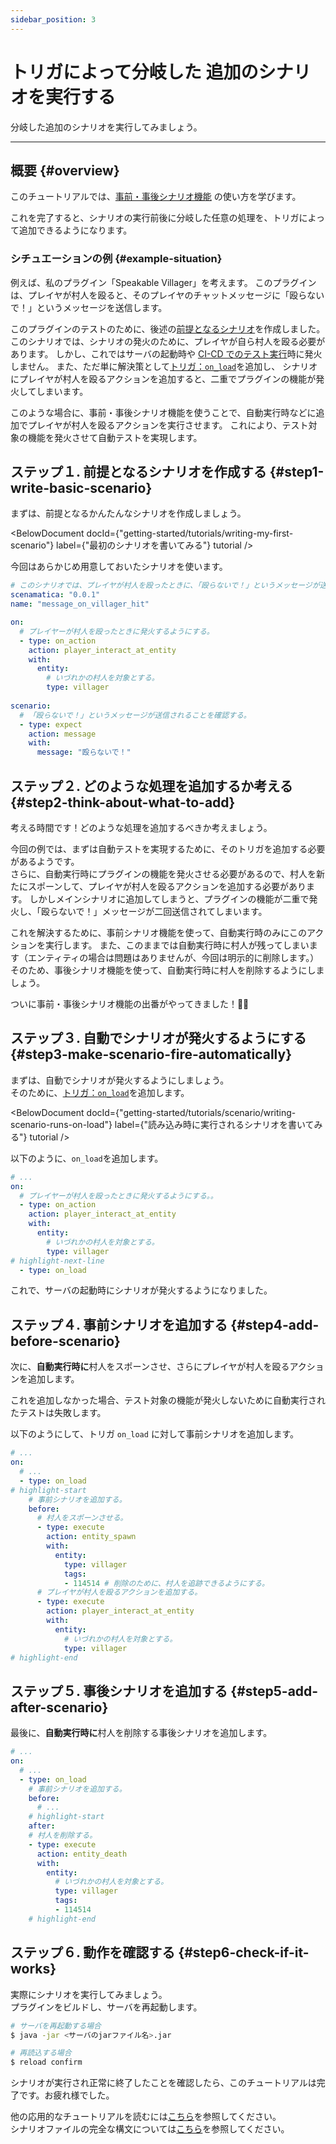 ```yaml
---
sidebar_position: 3
---
```



# トリガによって分岐した 追加のシナリオを実行する

分岐した追加のシナリオを実行してみましょう。

---

## 概要 {#overview}

このチュートリアルでは、[事前・事後シナリオ機能](/docs/use/scenario/trigger#before-after-scenarios) の使い方を学びます。

これを完了すると、シナリオの実行前後に分岐した任意の処理を、トリガによって追加できるようになります。  

### シチュエーションの例 {#example-situation}

例えば、私のプラグイン「Speakable Villager」を考えます。
このプラグインは、プレイヤが村人を殴ると、そのプレイヤのチャットメッセージに「殴らないで！」というメッセージを送信します。

このプラグインのテストのために、後述の[前提となるシナリオ](#step1-write-basic-scenario)を作成しました。
このシナリオでは、シナリオの発火のために、プレイヤが自ら村人を殴る必要があります。
しかし、これではサーバの起動時や [CI-CD でのテスト実行](/docs/use/integration/ci-cd)時に発火しません。
また、ただ単に解決策として[トリガ：`on_load`](/docs/getting-started/tutorials/scenario/writing-scenario-runs-on-load)を追加し、
シナリオにプレイヤが村人を殴るアクションを追加すると、二重でプラグインの機能が発火してしまいます。

このような場合に、事前・事後シナリオ機能を使うことで、自動実行時などに追加でプレイヤが村人を殴るアクションを実行させます。
これにより、テスト対象の機能を発火させて自動テストを実現します。

## ステップ１. 前提となるシナリオを作成する {#step1-write-basic-scenario}

まずは、前提となるかんたんなシナリオを作成しましょう。

<BelowDocument docId={"getting-started/tutorials/writing-my-first-scenario"}
               label={"最初のシナリオを書いてみる"}
               tutorial
/>

今回はあらかじめ用意しておいたシナリオを使います。

```yaml title="villager-speaking-test.yml" showLineNumbers
# このシナリオでは、プレイヤが村人を殴ったときに、「殴らないで！」というメッセージが送信されるかテストします。
scenamatica: "0.0.1"
name: "message_on_villager_hit"

on:
  # プレイヤーが村人を殴ったときに発火するようにする。
  - type: on_action
    action: player_interact_at_entity
    with:
      entity:
        # いづれかの村人を対象とする。
        type: villager
    
scenario:
  # 「殴らないで！」というメッセージが送信されることを確認する。
  - type: expect
    action: message
    with:
      message: "殴らないで！"
```

## ステップ２. どのような処理を追加するか考える {#step2-think-about-what-to-add}

考える時間です！どのような処理を追加するべきか考えましょう。

今回の例では、まずは自動テストを実現するために、そのトリガを追加する必要があるようです。  
さらに、自動実行時にプラグインの機能を発火させる必要があるので、村人を新たにスポーンして、プレイヤが村人を殴るアクションを追加する必要があります。
しかしメインシナリオに追加してしまうと、プラグインの機能が二重で発火し、「殴らないで！」メッセージが二回送信されてしまいます。

これを解決するために、事前シナリオ機能を使って、自動実行時のみにこのアクションを実行します。
また、このままでは自動実行時に村人が残ってしまいます（エンティティの場合は問題はありませんが、今回は明示的に削除します。）  
そのため、事後シナリオ機能を使って、自動実行時に村人を削除するようにしましょう。

ついに事前・事後シナリオ機能の出番がやってきました！:tada::tada:

## ステップ３. 自動でシナリオが発火するようにする {#step3-make-scenario-fire-automatically}

まずは、自動でシナリオが発火するようにしましょう。  
そのために、[トリガ：`on_load`](/docs/getting-started/tutorials/scenario/writing-scenario-runs-on-load)を追加します。

<BelowDocument docId={"getting-started/tutorials/scenario/writing-scenario-runs-on-load"}
               label={"読み込み時に実行されるシナリオを書いてみる"}
               tutorial
/>

以下のように、`on_load`を追加します。

```yaml title="villager-speaking-test.yml" showLineNumbers
# ...
on:
  # プレイヤーが村人を殴ったときに発火するようにする。。
  - type: on_action
    action: player_interact_at_entity
    with:
      entity:
        # いづれかの村人を対象とする。
        type: villager
# highlight-next-line
  - type: on_load
```

これで、サーバの起動時にシナリオが発火するようになりました。

## ステップ４. 事前シナリオを追加する {#step4-add-before-scenario}

次に、**自動実行時に**村人をスポーンさせ、さらにプレイヤが村人を殴るアクションを追加します。

これを追加しなかった場合、テスト対象の機能が発火しないために自動実行されたテストは失敗します。

以下のようにして、トリガ `on_load` に対して事前シナリオを追加します。

```yaml title="villager-speaking-test.yml" showLineNumbers
# ...
on:
  # ...
  - type: on_load
# highlight-start
    # 事前シナリオを追加する。
    before:
      # 村人をスポーンさせる。
      - type: execute
        action: entity_spawn
        with:
          entity:
            type: villager
            tags:
            - 114514 # 削除のために、村人を追跡できるようにする。
      # プレイヤが村人を殴るアクションを追加する。
      - type: execute
        action: player_interact_at_entity
        with:
          entity:
            # いづれかの村人を対象とする。
            type: villager
# highlight-end
```

## ステップ５. 事後シナリオを追加する {#step5-add-after-scenario}

最後に、**自動実行時に**村人を削除する事後シナリオを追加します。

```yaml title="villager-speaking-test.yml" showLineNumbers
# ...
on:
  # ...
  - type: on_load
    # 事前シナリオを追加する。
    before:
      # ...
    # highlight-start
    after:
    # 村人を削除する。
    - type: execute
      action: entity_death
      with:
        entity:
          # いづれかの村人を対象とする。
          type: villager
          tags:
          - 114514
    # highlight-end
```

## ステップ６. 動作を確認する {#step6-check-if-it-works}

実際にシナリオを実行してみましょう。  
プラグインをビルドし、サーバを再起動します。

```bash
# サーバを再起動する場合
$ java -jar <サーバのjarファイル名>.jar

# 再読込する場合
$ reload confirm 
```

シナリオが実行され正常に終了したことを確認したら、このチュートリアルは完了です。お疲れ様でした。

他の応用的なチュートリアルを読むには[こちら](/docs/getting-started/tutorials)を参照してください。  
シナリオファイルの完全な構文については[こちら](/docs/use/scenario/scenario-file)を参照してください。
